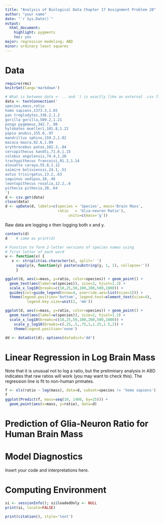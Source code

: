 ```yaml
---
title: "Analysis of Biological Data Chapter 17 Assignment Problem 28"
author: "your name"
date: "`r Sys.Date()`"
output:
  html_document:
    highlight: pygments
    toc: yes
major: regression modeling; ABD
minor: ordinary least squares
---
```


# Data
```r
require(rms)
knitrSet(lang='markdown')
```
```r
# What is between data <- .. and ') is exactly like an external .csv file
data <- textConnection('
species,mass,ratio
homo sapiens,1373.3,1.65
pan troglodytes,336.2,1.2
gorilla gorilla,509.2,1.21
pongo pygmaeus,342.7,.98
hylobates muelleri,101.8,1.22
papio anubis,155.8,.97
mandrillus sphinx,159.2,1.02
macaca maura,92.6,1.09
erythrocebus patas,102.3,.84
cercopithecus kandti,71.6,1.15
colobus angolensis,74.4,1.20
trachypithecus francoisi,91.2,1.14
alouatta caraya,55.8,1.12
saimire boliviensis,24.1,.51
aotus trivirgatus,13.2,.63
saguinus oedipus,10,.46
leontopithecus rosalia,12.2,.6
pithecia pithecia,30,.64
')
d <- csv.get(data)
close(data)
d <- upData(d, labels=c(species = 'Species', mass='Brain Mass',
                        ratio   = 'Glia-neuron Ratio'),
							 units=c(mass='g'))
```
Raw data are logging x then logging both x and y.
```r
contents(d)
d    # same as print(d)

# Function to form 2-letter versions of species names using
# first letter of each word
w <- function(x) {
   x <- strsplit(as.character(x), split=' ')
	 sapply(x, function(y) paste(substring(y, 1, 1), collapse=''))
	 }

ggplot(d, aes(x=mass, y=ratio, color=species)) + geom_point() +
  geom_text(aes(label=w(species)), size=2, hjust=1.2) + 
  scale_x_log10(breaks=c(10,25,50,100,200,500,1000)) +
  guides(col=guide_legend(nrow=4, override.aes=list(size=1))) +
  theme(legend.position='bottom', legend.text=element_text(size=4),
	      legend.key.size=unit(2, 'mm'))

ggplot(d, aes(x=mass, y=ratio, color=species)) + geom_point() +
  geom_text(aes(label=w(species)), size=2, hjust=1.2) + 
  scale_x_log10(breaks=c(10,25,50,100,200,500,1000)) +
	scale_y_log10(breaks=c(.25,.5,.75,1,1.25,1.5,2)) +
	theme(legend.position='none')

dd <- datadist(d); options(datadist='dd')
```

# Linear Regression in Log Brain Mass
Note that it is unusual not to log a ratio, but the preliminary analysis in ABD indicates that raw ratios will work (you may want to check this).  The regression line is fit to non-human primates.
```r
f <- ols(ratio ~ log(mass), data=d, subset=species != 'homo sapiens')
f
ggplot(Predict(f, mass=seq(10, 1400, by=25))) +
  geom_point(aes(x=mass, y=ratio), data=d)
```

# Prediction of Glia-Neuron Ratio for Human Brain Mass

# Model Diagnostics
Insert your code and interpretations here.

# Computing Environment
```r
si <- sessionInfo(); si$loadedOnly <- NULL
print(si, locale=FALSE)
```
```r
print(citation(), style='text')
```
